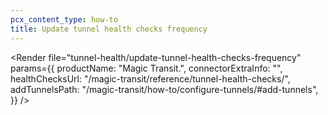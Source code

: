 ```yaml
---
pcx_content_type: how-to
title: Update tunnel health checks frequency
---
```



<Render
	file="tunnel-health/update-tunnel-health-checks-frequency"
	params={{
		productName: "Magic Transit.",
		connectorExtraInfo: "",
		healthChecksUrl: "/magic-transit/reference/tunnel-health-checks/",
		addTunnelsPath: "/magic-transit/how-to/configure-tunnels/#add-tunnels",
	}}
/>

